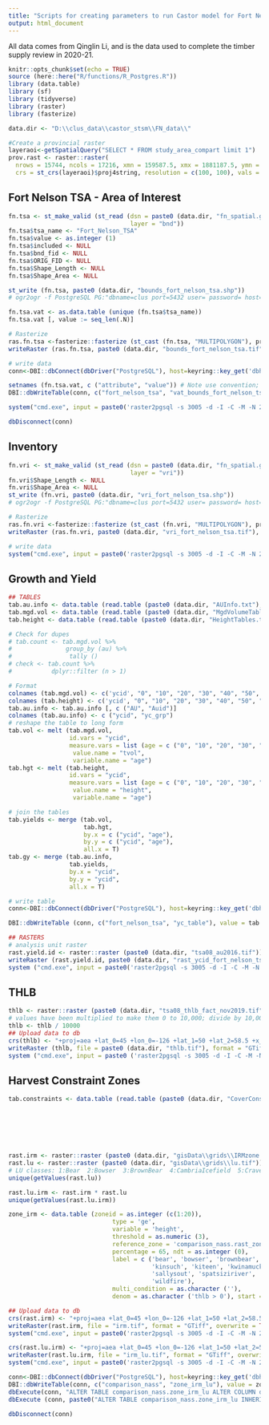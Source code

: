 ```yaml
---
title: "Scripts for creating parameters to run Castor model for Fort Nelson timber supply area for comparison to SELES/STSM"
output: html_document
---
```


All data comes from Qinglin Li, and is the data used to complete the timber supply review in 2020-21.


```r
knitr::opts_chunk$set(echo = TRUE)
source (here::here("R/functions/R_Postgres.R"))
library (data.table)
library (sf)
library (tidyverse)
library (raster)
library (fasterize)

data.dir <- "D:\\clus_data\\castor_stsm\\FN_data\\"

#Create a provincial raster
layeraoi<-getSpatialQuery("SELECT * FROM study_area_compart limit 1")
prov.rast <- raster::raster(
  nrows = 15744, ncols = 17216, xmn = 159587.5, xmx = 1881187.5, ymn = 173787.5, ymx = 1748187.5, 
  crs = st_crs(layeraoi)$proj4string, resolution = c(100, 100), vals = 0)
```

## Fort Nelson TSA - Area of Interest
```r

fn.tsa <- st_make_valid (st_read (dsn = paste0 (data.dir, "fn_spatial.gdb"),
                                  layer = "bnd"))
fn.tsa$tsa_name <- "Fort_Nelson_TSA"
fn.tsa$value <- as.integer (1)
fn.tsa$included <- NULL
fn.tsa$bnd_fid <- NULL
fn.tsa$ORIG_FID <- NULL
fn.tsa$Shape_Length <- NULL
fn.tsa$Shape_Area <- NULL

st_write (fn.tsa, paste0 (data.dir, "bounds_fort_nelson_tsa.shp"))
# ogr2ogr -f PostgreSQL PG:"dbname=clus port=5432 user= password= host=" SCHEMA=fort_nelson_tsa D:\clus_data\castor_stsm\FN_data\bounds_fort_nelson_tsa.shp bounds_fort_nelson_tsa -a_srs EPSG:3005 -progress --config PG_USE_COPY YES -nlt PROMOTE_TO_MULTI -lco 

fn.tsa.vat <- as.data.table (unique (fn.tsa$tsa_name))
fn.tsa.vat [, value := seq_len(.N)]

# Rasterize 
ras.fn.tsa <-fasterize::fasterize (st_cast (fn.tsa, "MULTIPOLYGON"), prov.rast, field = "value")
writeRaster (ras.fn.tsa, paste0 (data.dir, "bounds_fort_nelson_tsa.tif"), overwrite = T)

# write data
conn<-DBI::dbConnect(dbDriver("PostgreSQL"), host=keyring::key_get('dbhost', keyring = 'postgreSQL'), dbname = keyring::key_get('dbname', keyring = 'postgreSQL'), port='5432' ,user=keyring::key_get('dbuser', keyring = 'postgreSQL') ,password= keyring::key_get('dbpass', keyring = 'postgreSQL'))

setnames (fn.tsa.vat, c ("attribute", "value")) # Note use convention; always name these value and attribute
DBI::dbWriteTable(conn, c("fort_nelson_tsa", "vat_bounds_fort_nelson_tsa"), value = fn.tsa.vat, row.names = FALSE, overwrite = TRUE)

system("cmd.exe", input = paste0('raster2pgsql -s 3005 -d -I -C -M -N 2147483648  ', data.dir, 'bounds_fort_nelson_tsa.tif -t 100x100 fort_nelson_tsa.rast_bounds_fort_nelson_tsa | psql postgres://', keyring::key_get('dbuser', keyring = 'postgreSQL'), ':', keyring::key_get('dbpass', keyring = 'postgreSQL'), '@', keyring::key_get('dbhost', keyring = 'postgreSQL'), ':5432/clus'), show.output.on.console = FALSE, invisible = TRUE)

dbDisconnect(conn)
```

## Inventory

```r

fn.vri <- st_make_valid (st_read (dsn = paste0 (data.dir, "fn_spatial.gdb"),
                                  layer = "vri"))
fn.vri$Shape_Length <- NULL
fn.vri$Shape_Area <- NULL
st_write (fn.vri, paste0 (data.dir, "vri_fort_nelson_tsa.shp"))
# ogr2ogr -f PostgreSQL PG:"dbname=clus port=5432 user= password= host=" SCHEMA=fort_nelson_tsa D:\clus_data\castor_stsm\FN_data\vri_fort_nelson_tsa.shp vri_fort_nelson_tsa -a_srs EPSG:3005 -progress --config PG_USE_COPY YES -nlt PROMOTE_TO_MULTI -lco 

# Rasterize 
ras.fn.vri <-fasterize::fasterize (st_cast (fn.vri, "MULTIPOLYGON"), prov.rast, field = "vri_fid")
writeRaster (ras.fn.vri, paste0 (data.dir, "vri_fort_nelson_tsa.tif"), overwrite = T)

# write data
system("cmd.exe", input = paste0('raster2pgsql -s 3005 -d -I -C -M -N 2147483648  ', data.dir, 'vri_fort_nelson_tsa.tif -t 100x100 fort_nelson_tsa.rast_vri_id_fort_nelson_tsa | psql postgres://', keyring::key_get('dbuser', keyring = 'postgreSQL'), ':', keyring::key_get('dbpass', keyring = 'postgreSQL'), '@', keyring::key_get('dbhost', keyring = 'postgreSQL'), ':5432/clus'), show.output.on.console = FALSE, invisible = TRUE)

```

## Growth and Yield

```r
## TABLES
tab.au.info <- data.table (read.table (paste0 (data.dir, "AUInfo.txt"), header = T, sep = '\t'))
tab.mgd.vol <- data.table (read.table (paste0 (data.dir, "MgdVolumeTables.txt"), header = T, sep = '\t')) # use this for both 'natural' and 'managed' stands 
tab.height <- data.table (read.table (paste0 (data.dir, "HeightTables.txt"), header = T, sep = '\t'))

# Check for dupes 
# tab.count <- tab.mgd.vol %>%
#               group_by (au) %>%
#                tally ()
# check <- tab.count %>%
#           dplyr::filter (n > 1)

# Format
colnames (tab.mgd.vol) <- c('ycid', "0", "10", "20", "30", "40", "50", "60", "70", "80", "90", "100", "110", "120", "130", "140", "150", "160", "170", "180", "190", "200", "210", "220", "230", "240", "250", "260", "270", "280", "290", "300")
colnames (tab.height) <- c('ycid', "0", "10", "20", "30", "40", "50", "60", "70", "80", "90", "100", "110", "120", "130", "140", "150", "160", "170", "180", "190", "200", "210", "220", "230", "240", "250", "260", "270", "280", "290", "300")
tab.au.info <- tab.au.info [, c ("AU", "Auid")]
colnames (tab.au.info) <- c ("ycid", "yc_grp")
# reshape the table to long form
tab.vol <- melt (tab.mgd.vol, 
                 id.vars = "ycid",
                 measure.vars = list (age = c ("0", "10", "20", "30", "40", "50", "60", "70", "80", "90", "100", "110", "120", "130", "140", "150", "160", "170", "180", "190", "200", "210", "220", "230", "240", "250", "260", "270", "280", "290", "300")),
                  value.name = "tvol",
                  variable.name = "age")
tab.hgt <- melt (tab.height, 
                 id.vars = "ycid",
                 measure.vars = list (age = c ("0", "10", "20", "30", "40", "50", "60", "70", "80", "90", "100", "110", "120", "130", "140", "150", "160", "170", "180", "190", "200", "210", "220", "230", "240", "250", "260", "270", "280", "290", "300")),
                  value.name = "height",
                  variable.name = "age")

# join the tables
tab.yields <- merge (tab.vol,
                     tab.hgt, 
                     by.x = c ("ycid", "age"),
                     by.y = c ("ycid", "age"),
                     all.x = T)
tab.gy <- merge (tab.au.info,
                 tab.yields, 
                 by.x = "ycid",
                 by.y = "ycid",
                 all.x = T)

# write table
conn<-DBI::dbConnect(dbDriver("PostgreSQL"), host=keyring::key_get('dbhost', keyring = 'postgreSQL'), dbname = keyring::key_get('dbname', keyring = 'postgreSQL'), port='5432' ,user=keyring::key_get('dbuser', keyring = 'postgreSQL') ,password= keyring::key_get('dbpass', keyring = 'postgreSQL'))

DBI::dbWriteTable (conn, c("fort_nelson_tsa", "yc_table"), value = tab.gy, row.names = FALSE, overwrite = TRUE)

## RASTERS
# analysis unit raster
rast.yield.id <- raster::raster (paste0 (data.dir, "tsa08_au2016.tif")) 
writeRaster (rast.yield.id, paste0 (data.dir, "rast_ycid_fort_nelson_tsa.tif"), overwrite = T)
system ("cmd.exe", input = paste0('raster2pgsql -s 3005 -d -I -C -M -N 2147483648  ', data.dir, 'rast_ycid_fort_nelson_tsa.tif -t 100x100 fort_nelson_tsa.rast_ycid_fort_nelson_tsa | psql postgres://', keyring::key_get('dbuser', keyring = 'postgreSQL'), ':', keyring::key_get('dbpass', keyring = 'postgreSQL'), '@', keyring::key_get('dbhost', keyring = 'postgreSQL'), ':5432/clus'), show.output.on.console = FALSE, invisible = TRUE)

```


## THLB
```r

thlb <- raster::raster (paste0 (data.dir, "tsa08_thlb_fact_nov2019.tif")) 
# values have been multiplied to make them 0 to 10,000; divide by 10,000 to make it a value 0 to 1
thlb <- thlb / 10000
## Upload data to db
crs(thlb) <- "+proj=aea +lat_0=45 +lon_0=-126 +lat_1=50 +lat_2=58.5 +x_0=1000000 +y_0=0 +datum=NAD83 +units=m +no_defs"
writeRaster (thlb, file = paste0 (data.dir, "thlb.tif"), format = "GTiff", overwrite = TRUE)
system ("cmd.exe", input = paste0 ('raster2pgsql -s 3005 -d -I -C -M -N 2147483648  ', data.dir, 'thlb.tif -t 100x100 fort_nelson_tsa.rast_thlb | psql postgres://', keyring::key_get('dbuser', keyring = 'postgreSQL'), ':', keyring::key_get('dbpass', keyring = 'postgreSQL'), '@', keyring::key_get('dbhost', keyring = 'postgreSQL'), ':5432/clus'), show.output.on.console = FALSE, invisible = TRUE)

```



## Harvest Constraint Zones

```r

tab.constraints <- data.table (read.table (paste0 (data.dir, "CoverConstraints.txt"), header = T, sep = '\t'))







rast.irm <- raster::raster (paste0 (data.dir, "gisData\\grids\\IRMzone.tif")) 
rast.lu <- raster::raster (paste0 (data.dir, "gisData\\grids\\lu.tif")) 
# LU classes: 1:Bear  2:Bowser  3:BrownBear  4:CambriaIcefield  5:Craven  6:GreenvilleKalum  7:Kinskuch  8:Kiteen  9:Kwinamuck  10:Madely  11:Muskaboo  12:NassRiverKalum  13:Oweegee  14:Sallysout 15:SpatsiziRiver  16:TaylorDamdochax  17:Tchitin  18:Tintina  19:White  20:Wildfire
unique(getValues(rast.lu))

rast.lu.irm <- rast.irm * rast.lu
unique(getValues(rast.lu.irm))

zone_irm <- data.table (zoneid = as.integer (c(1:20)), 
                             type = 'ge',
                             variable = 'height', 
                             threshold = as.numeric (3), 
                             reference_zone = 'comparison_nass.rast_zone_irm_lu', 
                             percentage = 65, ndt = as.integer (0), 
                             label = c ('bear', 'bowser', 'brownbear', 'cambriaicefield', 'craven', 'greenvillekalum',
                                        'kinsuch', 'kiteen', 'kwinamuck', 'madely', 'muskaboo', 'nassriverkalum', 'oweegee',
                                        'sallysout', 'spatsiziriver', 'taylordamdochax', 'tchitin', 'tintina', 'white',
                                        'wildfire'), 
                             multi_condition = as.character (''), 
                             denom = as.character ('thlb > 0'), start = as.integer (0), stop = as.integer (0))

## Upload data to db
crs(rast.irm) <- "+proj=aea +lat_0=45 +lon_0=-126 +lat_1=50 +lat_2=58.5 +x_0=1000000 +y_0=0 +datum=NAD83 +units=m +no_defs"
writeRaster(rast.irm, file = "irm.tif", format = "GTiff", overwrite = TRUE)
system("cmd.exe", input = paste0('raster2pgsql -s 3005 -d -I -C -M -N 2147483648  ', here::here(), '/R/params/irm.tif -t 100x100 comparison_nass.rast_zone_irm | psql postgres://', keyring::key_get('dbuser', keyring = 'postgreSQL'), ':', keyring::key_get('dbpass', keyring = 'postgreSQL'), '@', keyring::key_get('dbhost', keyring = 'postgreSQL'), ':5432/clus'), show.output.on.console = FALSE, invisible = TRUE)

crs(rast.lu.irm) <- "+proj=aea +lat_0=45 +lon_0=-126 +lat_1=50 +lat_2=58.5 +x_0=1000000 +y_0=0 +datum=NAD83 +units=m +no_defs"
writeRaster(rast.lu.irm, file = "irm_lu.tif", format = "GTiff", overwrite = TRUE)
system("cmd.exe", input = paste0('raster2pgsql -s 3005 -d -I -C -M -N 2147483648  ', here::here(), '/R/params/irm_lu.tif -t 100x100 comparison_nass.rast_zone_irm_lu | psql postgres://', keyring::key_get('dbuser', keyring = 'postgreSQL'), ':', keyring::key_get('dbpass', keyring = 'postgreSQL'), '@', keyring::key_get('dbhost', keyring = 'postgreSQL'), ':5432/clus'), show.output.on.console = FALSE, invisible = TRUE)

conn<-DBI::dbConnect(dbDriver("PostgreSQL"), host=keyring::key_get('dbhost', keyring = 'postgreSQL'), dbname = keyring::key_get('dbname', keyring = 'postgreSQL'), port='5432' ,user=keyring::key_get('dbuser', keyring = 'postgreSQL') ,password= keyring::key_get('dbpass', keyring = 'postgreSQL'))
DBI::dbWriteTable(conn, c("comparison_nass", "zone_irm_lu"), value = zone_irm, row.names = FALSE, overwrite = TRUE) 
dbExecute(conn, "ALTER TABLE comparison_nass.zone_irm_lu ALTER COLUMN denom TYPE VARCHAR;")
dbExecute (conn, paste0("ALTER TABLE comparison_nass.zone_irm_lu INHERIT comparison_nass.zone_constraints_nass"))

dbDisconnect(conn)

```



